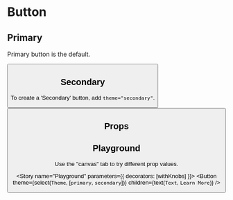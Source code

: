 
<Meta title="Jupiter|Button" component={Button} />

# Button

## Primary

Primary button is the default.

<Preview>
  <Story name="Primary">
    <Button />
  </Story>
</Preview>

## Secondary

To create a 'Secondary' button, add `theme="secondary"`.

<Preview>
  <Story name="Secondary">
    <Button theme="secondary" />
  </Story>
</Preview>

## Props

<Props of={Button} />

## Playground

Use the "canvas" tab to try different prop values.

<Story name="Playground" parameters={{ decorators: [withKnobs] }}>
  <Button theme={select(`Theme`, [`primary`, `secondary`])} children={text(`Text`, `Learn More`)} />
  
</Story>
